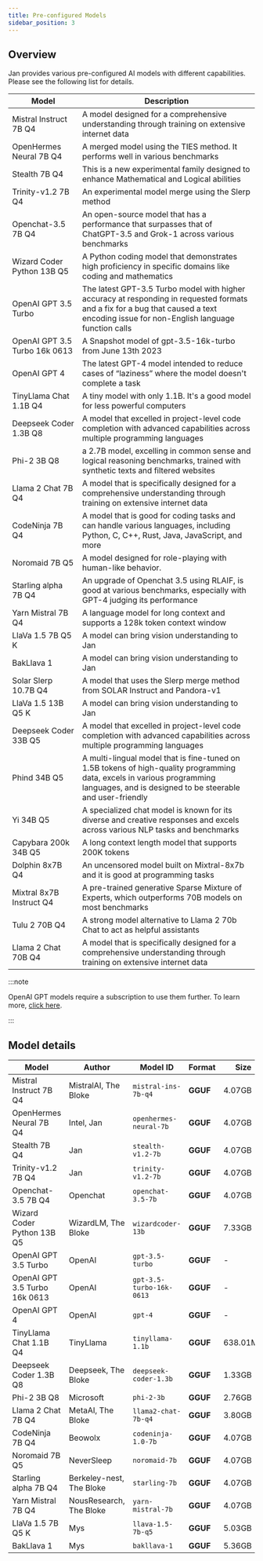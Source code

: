 ```yaml
---
title: Pre-configured Models
sidebar_position: 3
---
```


<head>
    <title>Pre-configured Models - Jan Guides</title>
    <meta name="description" content="Explore the various pre-configured AI models available in Jan, along with their descriptions, authors, model IDs, formats, and sizes.">
    <meta name="keywords" content="Jan AI, Jan, pre-configured models, Mistral Instruct, OpenHermes Neural, Stealth, Trinity, Openchat, Wizard Coder Python, OpenAI GPT, TinyLlama Chat, Deepseek Coder, Phi-2, Llama 2 Chat, CodeNinja, Noromaid, Starling, Yarn Mistral, LlaVa, BakLlava">
    <meta property="og:title" content="Pre-configured Models - Jan Guides">
    <meta property="og:description" content="Explore the various pre-configured AI models available in Jan, along with their descriptions, authors, model IDs, formats, and sizes.">
    <meta property="og:url" content="https://yourwebsite.com/guides/pre-configured-models">
    <meta name="twitter:card" content="summary">
    <meta name="twitter:title" content="Pre-configured Models - Jan Guides">
    <meta name="twitter:description" content="Explore the various pre-configured AI models available in Jan, along with their descriptions, authors, model IDs, formats, and sizes.">
</head>

## Overview

Jan provides various pre-configured AI models with different capabilities. Please see the following list for details.

| Model | Description |
| ----- | ----------- |
| Mistral Instruct 7B Q4 | A model designed for a comprehensive understanding through training on extensive internet data |
| OpenHermes Neural 7B Q4 | A merged model using the TIES method. It performs well in various benchmarks |
| Stealth 7B Q4 | This is a new experimental family designed to enhance Mathematical and Logical abilities |
| Trinity-v1.2 7B Q4 | An experimental model merge using the Slerp method |
| Openchat-3.5 7B Q4 | An open-source model that has a performance that surpasses that of ChatGPT-3.5 and Grok-1 across various benchmarks |
| Wizard Coder Python 13B Q5 | A Python coding model that demonstrates high proficiency in specific domains like coding and mathematics |
| OpenAI GPT 3.5 Turbo | The latest GPT-3.5 Turbo model with higher accuracy at responding in requested formats and a fix for a bug that caused a text encoding issue for non-English language function calls |
| OpenAI GPT 3.5 Turbo 16k 0613 | A Snapshot model of gpt-3.5-16k-turbo from June 13th 2023 |
| OpenAI GPT 4 | The latest GPT-4 model intended to reduce cases of “laziness” where the model doesn't complete a task |
| TinyLlama Chat 1.1B Q4 | A tiny model with only 1.1B. It's a good model for less powerful computers |
| Deepseek Coder 1.3B Q8 | A model that excelled in project-level code completion with advanced capabilities across multiple programming languages |
| Phi-2 3B Q8 | a 2.7B model, excelling in common sense and logical reasoning benchmarks, trained with synthetic texts and filtered websites |
| Llama 2 Chat 7B Q4 | A model that is specifically designed for a comprehensive understanding through training on extensive internet data |
| CodeNinja 7B Q4 | A model that is good for coding tasks and can handle various languages, including Python, C, C++, Rust, Java, JavaScript, and more |
| Noromaid 7B Q5 | A model designed for role-playing with human-like behavior. |
| Starling alpha 7B Q4 | An upgrade of Openchat 3.5 using RLAIF, is good at various benchmarks, especially with GPT-4 judging its performance |
| Yarn Mistral 7B Q4 | A language model for long context and supports a 128k token context window |
| LlaVa 1.5 7B Q5 K | A model can bring vision understanding to Jan |
| BakLlava 1 | A model can bring vision understanding to Jan |
| Solar Slerp 10.7B Q4 | A model that uses the Slerp merge method from SOLAR Instruct and Pandora-v1 |
| LlaVa 1.5 13B Q5 K | A model can bring vision understanding to Jan |
| Deepseek Coder 33B Q5 | A model that excelled in project-level code completion with advanced capabilities across multiple programming languages |
| Phind 34B Q5 | A multi-lingual model that is fine-tuned on 1.5B tokens of high-quality programming data, excels in various programming languages, and is designed to be steerable and user-friendly |
| Yi 34B Q5 | A specialized chat model is known for its diverse and creative responses and excels across various NLP tasks and benchmarks |
| Capybara 200k 34B Q5 | A long context length model that supports 200K tokens |
| Dolphin 8x7B Q4 | An uncensored model built on Mixtral-8x7b and it is good at programming tasks |
| Mixtral 8x7B Instruct Q4 | A pre-trained generative Sparse Mixture of Experts, which outperforms 70B models on most benchmarks |
| Tulu 2 70B Q4 | A strong model alternative to Llama 2 70b Chat to act as helpful assistants |
| Llama 2 Chat 70B Q4 |  A model that is specifically designed for a comprehensive understanding through training on extensive internet data |

:::note

OpenAI GPT models require a subscription to use them further. To learn more, [click here](https://openai.com/pricing).

:::

## Model details

| Model | Author | Model ID | Format | Size |
| ----- | ------ | -------- | ------ | ---- |
| Mistral Instruct 7B Q4 | MistralAI, The Bloke | `mistral-ins-7b-q4` | **GGUF** | 4.07GB |
| OpenHermes Neural 7B Q4 | Intel, Jan | `openhermes-neural-7b` | **GGUF** | 4.07GB |
| Stealth 7B Q4 | Jan | `stealth-v1.2-7b` | **GGUF** | 4.07GB |
| Trinity-v1.2 7B Q4 | Jan | `trinity-v1.2-7b` | **GGUF** | 4.07GB |
| Openchat-3.5 7B Q4 | Openchat | `openchat-3.5-7b` | **GGUF** | 4.07GB |
| Wizard Coder Python 13B Q5 | WizardLM, The Bloke | `wizardcoder-13b` | **GGUF** | 7.33GB | - |
| OpenAI GPT 3.5 Turbo | OpenAI | `gpt-3.5-turbo` | **GGUF** | - |
| OpenAI GPT 3.5 Turbo 16k 0613 | OpenAI | `gpt-3.5-turbo-16k-0613` | **GGUF** | - |
| OpenAI GPT 4 | OpenAI | `gpt-4` | **GGUF** | - |
| TinyLlama Chat 1.1B Q4 | TinyLlama | `tinyllama-1.1b` | **GGUF** | 638.01MB |
| Deepseek Coder 1.3B Q8 | Deepseek, The Bloke | `deepseek-coder-1.3b` | **GGUF** | 1.33GB |
| Phi-2 3B Q8 | Microsoft | `phi-2-3b` | **GGUF** | 2.76GB |
| Llama 2 Chat 7B Q4 | MetaAI, The Bloke | `llama2-chat-7b-q4` | **GGUF** | 3.80GB |
| CodeNinja 7B Q4 | Beowolx | `codeninja-1.0-7b` | **GGUF** | 4.07GB |
| Noromaid 7B Q5 | NeverSleep | `noromaid-7b` | **GGUF** | 4.07GB |
| Starling alpha 7B Q4 | Berkeley-nest, The Bloke | `starling-7b` | **GGUF** | 4.07GB |
| Yarn Mistral 7B Q4 | NousResearch, The Bloke | `yarn-mistral-7b` | **GGUF** | 4.07GB |
| LlaVa 1.5 7B Q5 K | Mys | `llava-1.5-7b-q5` | **GGUF** | 5.03GB |
| BakLlava 1 | Mys | `bakllava-1` | **GGUF** | 5.36GB |
